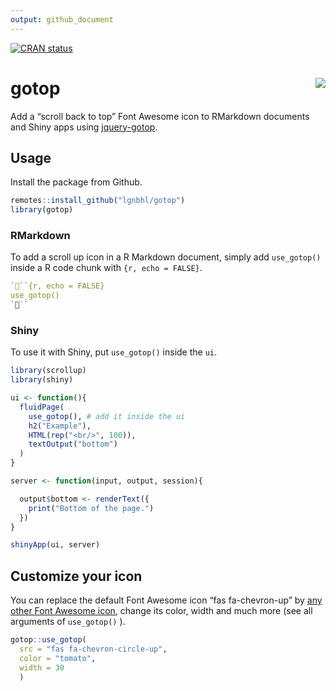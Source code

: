 ```yaml
---
output: github_document
---
```


<!-- README.md is generated from README.Rmd. Please edit that file -->

[![CRAN status](https://www.r-pkg.org/badges/version/gotop)](https://CRAN.R-project.org/package=gotop)

# gotop <img src="man/figures/logo.png" align="right" />

Add a "scroll back to top" Font Awesome icon to RMarkdown documents and Shiny apps using [jquery-gotop](https://scottdorman.blog/jquery-gotop/).

## Usage

Install the package from Github.

```r
remotes::install_github("lgnbhl/gotop")
library(gotop)
```

### RMarkdown

To add a scroll up icon in a R Markdown document, simply add `use_gotop()` inside a R code chunk with ```{r, echo = FALSE}```.

``` r
```{r, echo = FALSE}
use_gotop()
```
```

### Shiny

To use it with Shiny, put `use_gotop()` inside the `ui`.

```r
library(scrollup)
library(shiny)

ui <- function(){
  fluidPage(
    use_gotop(), # add it inside the ui
    h2("Example"), 
    HTML(rep("<br/>", 100)),
    textOutput("bottom")
  )
}

server <- function(input, output, session){

  output$bottom <- renderText({
    print("Bottom of the page.")
  })
}

shinyApp(ui, server)
```

## Customize your icon

You can replace the default Font Awesome icon "fas fa-chevron-up" by [any other Font Awesome icon](https://fontawesome.com/icons?d=gallery), change its color, width and much more (see all arguments of `use_gotop()` ).

```r
gotop::use_gotop(
  src = "fas fa-chevron-circle-up", 
  color = "tomato", 
  width = 30
  )
```
